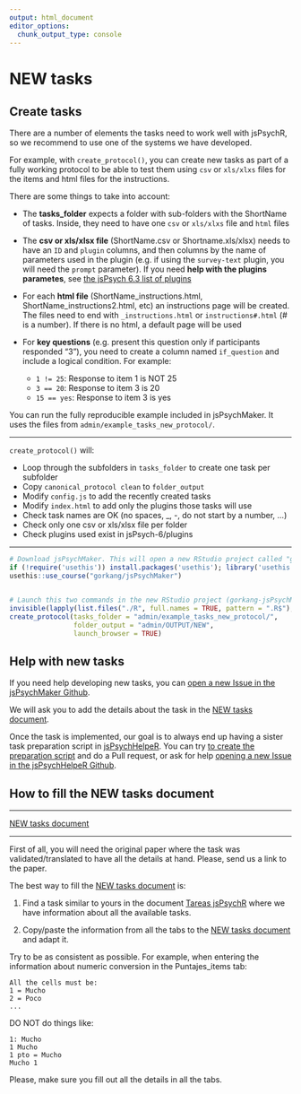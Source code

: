 ```yaml
---
output: html_document
editor_options: 
  chunk_output_type: console
---
```

# NEW tasks {#Newtasks}

## Create tasks

There are a number of elements the tasks need to work well with jsPsychR, so we recommend to use one of the systems we have developed.

For example, with `create_protocol()`, you can create new tasks as part of a fully working protocol to be able to test them using `csv` or `xls/xlxs` files for the items and html files for the instructions.  

There are some things to take into account:   

- The **tasks_folder** expects a folder with sub-folders with the ShortName of tasks. Inside, they need to have one `csv` or `xls/xlxs` file and `html` files  

- The **csv or xls/xlsx file** (ShortName.csv or Shortname.xls/xlsx) needs to have an `ID` and `plugin` columns, and then columns by the name of parameters used in the plugin (e.g. if using the `survey-text` plugin, you will need the `prompt` parameter). If you need **help with the plugins parametes**, see [the jsPsych 6.3 list of plugins](https://www.jspsych.org/6.3/plugins/list-of-plugins/)    

- For each **html file** (ShortName_instructions.html, ShortName_instructions2.html, etc) an instructions page will be created. The files need to end with `_instructions.html` or `instructions#.html` (# is a number). If there is no html, a default page will be used  

- For **key questions** (e.g. present this question only if participants responded "3"), you need to create a column named `if_question` and include a logical condition. For example:

  + `1 != 25`: Response to item 1 is NOT 25
  + `3 == 20`: Response to item 3 is 20
  + `15 == yes`: Response to item 3 is yes


You can run the fully reproducible example included in jsPsychMaker. It uses the files from `admin/example_tasks_new_protocol/`.  

---  

`create_protocol()` will:

- Loop through the subfolders in `tasks_folder` to create one task per subfolder
- Copy `canonical_protocol clean` to `folder_output`
- Modify `config.js` to add the recently created tasks
- Modify `index.html` to add only the plugins those tasks will use
- Check task names are OK (no spaces, _, -, do not start by a number, ...)
- Check only one csv or xls/xlsx file per folder
- Check plugins used exist in jsPsych-6/plugins


---  

```r

# Download jsPsychMaker. This will open a new RStudio project called "gorkang-jsPsychMaker-..."
if (!require('usethis')) install.packages('usethis'); library('usethis')
usethis::use_course("gorkang/jsPsychMaker")


# Launch this two commands in the new RStudio project (gorkang-jsPsychMaker-...)
invisible(lapply(list.files("./R", full.names = TRUE, pattern = ".R$"), source)) # Source functions
create_protocol(tasks_folder = "admin/example_tasks_new_protocol/", 
                folder_output = "admin/OUTPUT/NEW", 
                launch_browser = TRUE)

```



## Help with new tasks {#HelpNewtasks}
If you need help developing new tasks, you can [open a new Issue in the jsPsychMaker Github](https://github.com/gorkang/jsPsychMaker/issues).

We will ask you to add the details about the task in the [NEW tasks document](https://docs.google.com/spreadsheets/d/1LAsyTZ2ZRP_xLiUBkqmawwnKWgy8OCwq4mmWrrc_rpQ/edit#gid=0).

Once the task is implemented, our goal is to always end up having a sister task preparation script in [jsPsychHelpeR](https://github.com/gorkang/jsPsychHelpeR). You can try [to create the preparation script](#create-new-tasks) and do a Pull request, or ask for help [opening a new Issue in the jsPsychHelpeR Github](https://github.com/gorkang/jsPsychHelpeR/issues).


## How to fill the NEW tasks document

---  

[NEW tasks document](https://docs.google.com/spreadsheets/d/1LAsyTZ2ZRP_xLiUBkqmawwnKWgy8OCwq4mmWrrc_rpQ/edit#gid=0)  

---  

First of all, you will need the original paper where the task was validated/translated to have all the details at hand. Please, send us a link to the paper.  

The best way to fill the [NEW tasks document](https://docs.google.com/spreadsheets/d/1LAsyTZ2ZRP_xLiUBkqmawwnKWgy8OCwq4mmWrrc_rpQ/edit#gid=0) is:  

1. Find a task similar to yours in the document [Tareas jsPsychR](https://docs.google.com/spreadsheets/d/1Eo0F4GcmqWZ1cghTpQlA4aHsc8kTABss-HAeimE2IqA/edit#gid=0) where we have information about all the available tasks.  

2. Copy/paste the information from all the tabs to the [NEW tasks document](https://docs.google.com/spreadsheets/d/1LAsyTZ2ZRP_xLiUBkqmawwnKWgy8OCwq4mmWrrc_rpQ/edit#gid=0) and adapt it.  



Try to be as consistent as possible. For example, when entering the information about numeric conversion in the Puntajes_items tab:

    All the cells must be:  
    1 = Mucho  
    2 = Poco  
    ...

DO NOT do things like:

    1: Mucho  
    1 Mucho  
    1 pto = Mucho  
    Mucho 1  

Please, make sure you fill out all the details in all the tabs.
